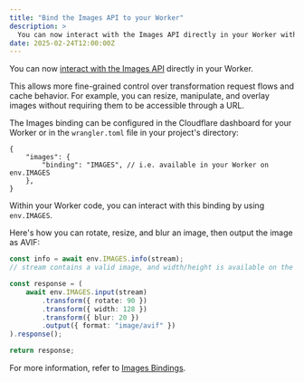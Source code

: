 ```yaml
---
title: "Bind the Images API to your Worker"
description: >
  You can now interact with the Images API directly in your Worker with Image Bindings.
date: 2025-02-24T12:00:00Z
---
```



You can now [interact with the Images API](/images/transform-images/bindings/) directly in your Worker.

This allows more fine-grained control over transformation request flows and cache behavior. For example, you can resize, manipulate, and overlay images without requiring them to be accessible through a URL.

The Images binding can be configured in the Cloudflare dashboard for your Worker or in the `wrangler.toml` file in your project's directory:

<WranglerConfig>

```jsonc
{
	"images": {
		"binding": "IMAGES", // i.e. available in your Worker on env.IMAGES
	},
}
```

</WranglerConfig>

Within your Worker code, you can interact with this binding by using `env.IMAGES`.

Here's how you can rotate, resize, and blur an image, then output the image as AVIF:

```ts
const info = await env.IMAGES.info(stream);
// stream contains a valid image, and width/height is available on the info object

const response = (
	await env.IMAGES.input(stream)
		.transform({ rotate: 90 })
		.transform({ width: 128 })
		.transform({ blur: 20 })
		.output({ format: "image/avif" })
).response();

return response;
```

For more information, refer to [Images Bindings](/images/transform-images/bindings/).
